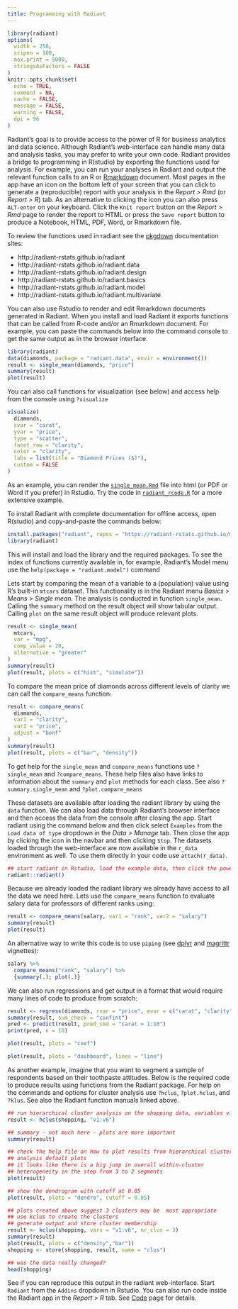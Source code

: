 ```yaml
---
title: Programming with Radiant
---
```


```r
library(radiant)
options(
  width = 250,
  scipen = 100,
  max.print = 5000,
  stringsAsFactors = FALSE
)
knitr::opts_chunk$set(
  echo = TRUE, 
  comment = NA, 
  cache = FALSE, 
  message = FALSE, 
  warning = FALSE,
  dpi = 96
)
```

Radiant's goal is to provide access to the power of R for business analytics and data science. Although Radiant's web-interface can handle many data and analysis tasks, you may prefer to write your own code. Radiant provides a bridge to programming in R(studio) by exporting the functions used for analysis. For example, you can run your analyses in Radiant and output the relevant function calls to an R or [Rmarkdown](http://rmarkdown.rstudio.com/) document. Most pages in the app have an <i title='Report results' class='fa fa-edit'></i> icon on the bottom left of your screen that you can click to generate a (reproducible) report with your analysis in the _Report > Rmd_ (or _Report > R_) tab. As an alternative to clicking the <i title='Report results' class='fa fa-edit'></i> icon you can also press `ALT-enter` on your keyboard. Click the `Knit report` button on the _Report > Rmd_ page to render the report to HTML or press the `Save report` button to produce a Notebook, HTML, PDF, Word, or Rmarkdown file. 

To review the functions used in radiant see the [pkgdown](https://github.com/r-lib/pkgdown) documentation sites:

* http://radiant-rstats.github.io/radiant
* http://radiant-rstats.github.io/radiant.data
* http://radiant-rstats.github.io/radiant.design
* http://radiant-rstats.github.io/radiant.basics
* http://radiant-rstats.github.io/radiant.model
* http://radiant-rstats.github.io/radiant.multivariate

You can also use Rstudio to render and edit Rmarkdown documents generated in Radiant. When you install and load Radiant it exports functions that can be called from R-code and/or an Rmarkdown document. For example, you can paste the commands below into the command console to get the same output as in the browser interface.

```r
library(radiant)
data(diamonds, package = "radiant.data", envir = environment())
result <- single_mean(diamonds, "price")
summary(result)
plot(result)
```

You can also call functions for visualization (see below) and access help from the console using `?visualize`

```r
visualize(
  diamonds, 
  xvar = "carat", 
  yvar = "price", 
  type = "scatter", 
  facet_row = "clarity", 
  color = "clarity", 
  labs = list(title = "Diamond Prices ($)"),
  custom = FALSE
)
```

As an example, you can render the [`single_mean.Rmd`](https://radiant-rstats.github.io/docs/examples/single_mean.Rmd) file into html (or PDF or Word if you prefer) in Rstudio. Try the code in [`radiant_rcode.R`](https://radiant-rstats.github.io/docs/examples/radiant_rcode.R) for a more extensive example.

To install Radiant with complete documentation for offline access, open R(studio) and copy-and-paste the commands below:

```r
install.packages("radiant", repos = "https://radiant-rstats.github.io/minicran/")
library(radiant)
```

This will install and load the library and the required packages. To see the index of functions currently available in, for example, Radiant's Model menu use the `help(package = "radiant.model")` command

Lets start by comparing the mean of a variable to a (population) value using R's built-in `mtcars` dataset. This functionality is in the Radiant menu _Basics > Means > Single mean_. The analysis is conducted in function `single_mean`. Calling the `summary` method on the result object will show tabular output. Calling `plot` on the same result object will produce relevant plots.

```r
result <- single_mean(
  mtcars, 
  var = "mpg", 
  comp_value = 20, 
  alternative = "greater"
)
summary(result)
plot(result, plots = c("hist", "simulate"))
```

To compare the mean price of diamonds across different levels of clarity we can call the `compare_means` function:

```r
result <- compare_means(
  diamonds, 
  var1 = "clarity", 
  var2 = "price", 
  adjust = "bonf"
)
summary(result)
plot(result, plots = c("bar", "density"))
```
  
To get help for the `single_mean` and `compare_means` functions use `?single_mean` and `?compare_means`. These help files also have links to information about the `summary` and `plot` methods for each class. See also `?summary.single_mean` and `?plot.compare_means`
 
These datasets are available after loading the radiant library by using the `data` function. We can also load data through Radiant's browser interface and then access the data from the console after closing the app. Start radiant using the command below and then click select `Examples` from the `Load data of type` dropdown in the _Data > Manage_ tab. Then close the app by clicking the <i title='Power off' class='fa fa-power-off'></i> icon in the navbar and then clicking `Stop`. The datasets loaded through the web-interface are now available in the `r_data` environment as well. To use them directly in your code use `attach(r_data)`.

```r
## start radiant in Rstudio, load the example data, then click the power icon and Stop
radiant::radiant()
```

Because we already loaded the radiant library we already have access to all the data we need here. Lets use the `compare_means` function to evaluate salary data for professors of different ranks using:

```r
result <- compare_means(salary, var1 = "rank", var2 = "salary")
summary(result)
plot(result)
```

An alternative way to write this code is to use `piping` (see [dplyr](https://cran.r-project.org/web/packages/dplyr/vignettes/introduction.html) and [magrittr](https://cran.r-project.org/web/packages/magrittr/vignettes/magrittr.html) vignettes):

```r
salary %>% 
  compare_means("rank", "salary") %>% 
  {summary(.); plot(.)}
```

We can also run regressions and get output in a format that would require many lines of code to produce from scratch:

```r
result <- regress(diamonds, rvar = "price", evar = c("carat", "clarity"))
summary(result, sum_check = "confint")
pred <- predict(result, pred_cmd = "carat = 1:10")
print(pred, n = 10)
```

```r
plot(result, plots = "coef")
```

```r
plot(result, plots = "dashboard", lines = "line")
```

As another example, imagine that you want to segment a sample of respondents based on their toothpaste attitudes. Below is the required code to produce results using functions from the Radiant package. For help on the commands and options for cluster analysis use `?hclus`, `?plot.hclus`, and `?klus`. See also the Radiant function manuals linked above.

```r
## run hierarchical cluster analysis on the shopping data, variables v1 through v6
result <- hclus(shopping, "v1:v6")

## summary - not much here - plots are more important
summary(result)

## check the help file on how to plot results from hierarchical cluster
## analysis default plots
## it looks like there is a big jump in overall within-cluster
## heterogeneity in the step from 3 to 2 segments
plot(result)
```

```r
## show the dendrogram with cutoff at 0.05
plot(result, plots = "dendro", cutoff = 0.05)
```

```r
## plots created above suggest 3 clusters may be  most appropriate
## use kclus to create the clusters
## generate output and store cluster membership
result <- kclus(shopping, vars = "v1:v6", nr_clus = 3)
summary(result)
plot(result, plots = c("density","bar"))
shopping <- store(shopping, result, name = "clus")

## was the data really changed?
head(shopping)
```

See if you can reproduce this output in the radiant web-interface. Start `Radiant` from the `Addins` dropdown in Rstudio. You can also run code inside the Radiant app in the _Report > R_ tab. See <a href="https://radiant-rstats.github.io/docs/data/code.html" target="_blank">Code</a> page for details.
